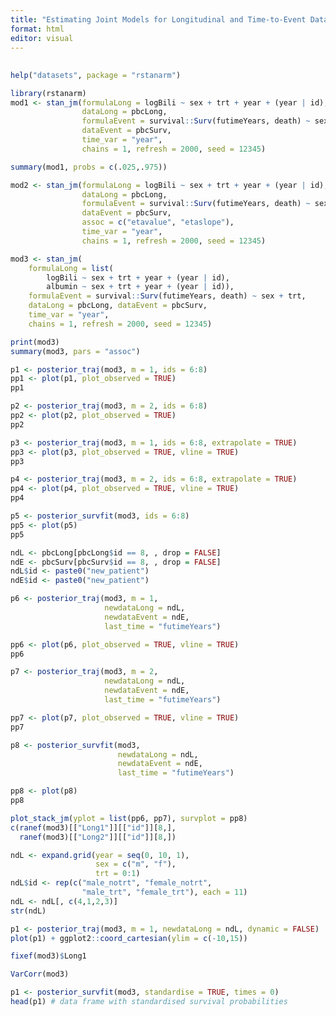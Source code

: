 ```yaml
---
title: "Estimating Joint Models for Longitudinal and Time-to-Event Data with rstanarm"
format: html
editor: visual
---
```


## 

```r
help("datasets", package = "rstanarm")

library(rstanarm)
mod1 <- stan_jm(formulaLong = logBili ~ sex + trt + year + (year | id), 
                dataLong = pbcLong,
                formulaEvent = survival::Surv(futimeYears, death) ~ sex + trt, 
                dataEvent = pbcSurv,
                time_var = "year",
                chains = 1, refresh = 2000, seed = 12345)

summary(mod1, probs = c(.025,.975))
```

```r
mod2 <- stan_jm(formulaLong = logBili ~ sex + trt + year + (year | id), 
                dataLong = pbcLong,
                formulaEvent = survival::Surv(futimeYears, death) ~ sex + trt, 
                dataEvent = pbcSurv,
                assoc = c("etavalue", "etaslope"),
                time_var = "year", 
                chains = 1, refresh = 2000, seed = 12345)
```

```r
mod3 <- stan_jm(
    formulaLong = list(
        logBili ~ sex + trt + year + (year | id), 
        albumin ~ sex + trt + year + (year | id)),
    formulaEvent = survival::Surv(futimeYears, death) ~ sex + trt, 
    dataLong = pbcLong, dataEvent = pbcSurv,
    time_var = "year",
    chains = 1, refresh = 2000, seed = 12345)

print(mod3)
summary(mod3, pars = "assoc")
```


```r
p1 <- posterior_traj(mod3, m = 1, ids = 6:8)
pp1 <- plot(p1, plot_observed = TRUE)
pp1
```

```r
p2 <- posterior_traj(mod3, m = 2, ids = 6:8)
pp2 <- plot(p2, plot_observed = TRUE)
pp2
```

```r
p3 <- posterior_traj(mod3, m = 1, ids = 6:8, extrapolate = TRUE)
pp3 <- plot(p3, plot_observed = TRUE, vline = TRUE)
pp3
```

```r
p4 <- posterior_traj(mod3, m = 2, ids = 6:8, extrapolate = TRUE)
pp4 <- plot(p4, plot_observed = TRUE, vline = TRUE)
pp4
```

```r
p5 <- posterior_survfit(mod3, ids = 6:8)
pp5 <- plot(p5)
pp5
```

```r
ndL <- pbcLong[pbcLong$id == 8, , drop = FALSE]
ndE <- pbcSurv[pbcSurv$id == 8, , drop = FALSE]
ndL$id <- paste0("new_patient")
ndE$id <- paste0("new_patient")
```

```r
p6 <- posterior_traj(mod3, m = 1, 
                     newdataLong = ndL, 
                     newdataEvent = ndE,
                     last_time = "futimeYears")
```

```r
pp6 <- plot(p6, plot_observed = TRUE, vline = TRUE)
pp6
```

```r
p7 <- posterior_traj(mod3, m = 2, 
                     newdataLong = ndL, 
                     newdataEvent = ndE,
                     last_time = "futimeYears")

pp7 <- plot(p7, plot_observed = TRUE, vline = TRUE)
pp7
```

```r
p8 <- posterior_survfit(mod3,
                        newdataLong = ndL, 
                        newdataEvent = ndE,
                        last_time = "futimeYears")

pp8 <- plot(p8)
pp8

```

```r
plot_stack_jm(yplot = list(pp6, pp7), survplot = pp8)
c(ranef(mod3)[["Long1"]][["id"]][8,], 
  ranef(mod3)[["Long2"]][["id"]][8,])
```

```r
ndL <- expand.grid(year = seq(0, 10, 1),
                   sex = c("m", "f"), 
                   trt = 0:1)
ndL$id <- rep(c("male_notrt", "female_notrt",
                "male_trt", "female_trt"), each = 11)
ndL <- ndL[, c(4,1,2,3)]
str(ndL)
```

```r
p1 <- posterior_traj(mod3, m = 1, newdataLong = ndL, dynamic = FALSE)
plot(p1) + ggplot2::coord_cartesian(ylim = c(-10,15))
```

```r
fixef(mod3)$Long1
```

```r
VarCorr(mod3)
```

```r
p1 <- posterior_survfit(mod3, standardise = TRUE, times = 0)
head(p1) # data frame with standardised survival probabilities
```